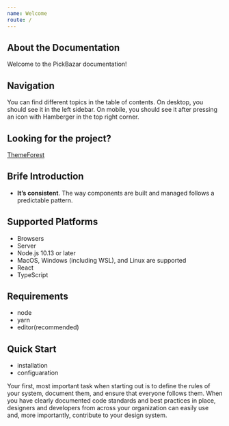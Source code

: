 ```yaml
---
name: Welcome
route: /
---
```


## About the Documentation

Welcome to the PickBazar documentation!

## Navigation

You can find different topics in the table of contents. On desktop, you should see it in the left sidebar. On mobile, you should see it after pressing an icon with Hamberger in the top right corner.

## Looking for the project?

[ThemeForest](http://)

## Brife Introduction

- **It’s consistent**. The way components are built and managed follows a predictable pattern.

## Supported Platforms

- Browsers
- Server
- Node.js 10.13 or later
- MacOS, Windows (including WSL), and Linux are supported
- React
- TypeScript

## Requirements

- node
- yarn
- editor(recommended)

## Quick Start

- installation
- configuaration

Your first, most important task when starting out is to define the rules of your system, document them, and ensure that everyone follows them. When you have clearly documented code standards and best practices in place, designers and developers from across your organization can easily use and, more importantly, contribute to your design system.

